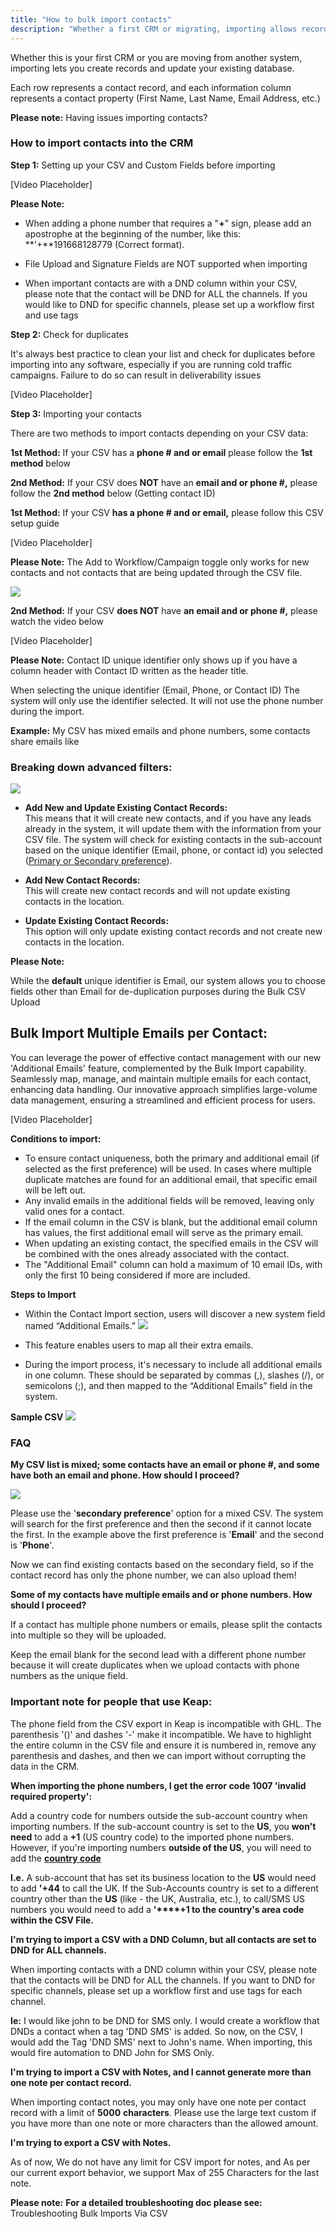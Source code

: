 ---
title: "How to bulk import contacts"
description: "Whether a first CRM or migrating, importing allows record creation and database updates."
---


Whether this is your first CRM or you are moving from another system, importing lets you create records and update your existing database.

Each row represents a contact record, and each information column represents a contact property (First Name, Last Name, Email Address, etc.)

**Please note:** Having issues importing contacts?

### How to import contacts into the CRM

**Step 1:** Setting up your CSV and Custom Fields before importing

[Video Placeholder]

**Please Note:**
- When adding a phone number that requires a "**+**" sign, please add an apostrophe at the beginning of the number, like this: **'+**191668128779 (Correct format).   
  
- File Upload and Signature Fields are NOT supported when importing  
  
- When important contacts are with a DND column within your CSV, please note that the contact will be DND for ALL the channels. If you would like to DND for specific channels, please set up a workflow first and use tags

**Step 2:** Check for duplicates

It's always best practice to clean your list and check for duplicates before importing into any software, especially if you are running cold traffic campaigns. Failure to do so can result in deliverability issues

[Video Placeholder]

**Step 3:** Importing your contacts

There are two methods to import contacts depending on your CSV data:

**1st Method:**  If your CSV has a  **phone # and or email** please follow the  **1st method**  below

**2nd Method:** If your CSV does  **NOT**  have an **email and or phone #,**  please follow the  **2nd method**  below  (Getting contact ID)


**1st Method:**  If your CSV  **has a  phone # and or email,** please follow this CSV setup guide

[Video Placeholder]

**Please Note:** The Add to Workflow/Campaign toggle only works for new contacts and not contacts that are being updated through the CSV file.

![](https://s3.amazonaws.com/cdn.freshdesk.com/data/helpdesk/attachments/production/48298873724/original/Nt90wgwH7ALpy2Cb8M0ptmuCg4lknLHK7g.png?1684846151)


**2nd Method:**  If your CSV  **does  NOT**  have  **an email and or phone #,**  please watch the video below

[Video Placeholder]
  
**Please Note:**
Contact ID unique identifier only shows up if you have a column header with Contact ID written as the header title.   
  
When selecting the unique identifier (Email, Phone, or Contact ID) The system will only use the identifier selected. It will not use the phone number during the import.   
   
**Example:** My CSV has mixed emails and phone numbers, some contacts share emails like 

### Breaking down advanced filters:

![](https://s3.amazonaws.com/cdn.freshdesk.com/data/helpdesk/attachments/production/48255458121/original/9oZDb_iQBJFzMiesalfuHo4fEs1cPHqIpw.png?1665153399)

-   **Add New and Update Existing Contact Records:**  
    This means that it will create new contacts, and if you have any leads already in the system, it will update them with the information from your CSV file. The system will check for existing contacts in the sub-account based on the unique identifier (Email, phone, or contact id) you selected ([Primary or Secondary preference](https://s3.amazonaws.com/cdn.freshdesk.com/data/helpdesk/attachments/production/48258858143/original/eIcVdh1HcVgcVLfvhAkjW7aKTHEkyL4Ckg.png?1666633087)).  
    
-   **Add New Contact Records:**  
    This will create new contact records and will not update existing contacts in the location.

-   **Update Existing Contact Records:**  
    This option will only update existing contact records and not create new contacts in the location.

**Please Note:**

While the **default** unique identifier is Email, our system allows you to choose fields other than Email for de-duplication purposes during the Bulk CSV Upload

## Bulk Import Multiple Emails per Contact:

You can leverage the power of effective contact management with our new 'Additional Emails' feature, complemented by the Bulk Import capability. Seamlessly map, manage, and maintain multiple emails for each contact, enhancing data handling. Our innovative approach simplifies large-volume data management, ensuring a streamlined and efficient process for users.

[Video Placeholder]

**Conditions to import:**

-   To ensure contact uniqueness, both the primary and additional email (if selected as the first preference) will be used. In cases where multiple duplicate matches are found for an additional email, that specific email will be left out.
-   Any invalid emails in the additional fields will be removed, leaving only valid ones for a contact.
-   If the email column in the CSV is blank, but the additional email column has values, the first additional email will serve as the primary email.
-   When updating an existing contact, the specified emails in the CSV will be combined with the ones already associated with the contact.
-   The "Additional Email" column can hold a maximum of 10 email IDs, with only the first 10 being considered if more are included.

**Steps to Import**

-   Within the Contact Import section, users will discover a new system field named “Additional Emails.”
    ![](https://s3.amazonaws.com/cdn.freshdesk.com/data/helpdesk/attachments/production/48298716825/original/8qIRVi6CyYaMP19vZDtHrYr4p390HbXCpw.png?1684775999)
    
-   This feature enables users to map all their extra emails.
-   During the import process, it's necessary to include all additional emails in one column. These should be separated by commas (,), slashes (/), or semicolons (;), and then mapped to the “Additional Emails” field in the system.

**Sample CSV**
![](https://s3.amazonaws.com/cdn.freshdesk.com/data/helpdesk/attachments/production/48298717874/original/m6t-DMVfBDU4winhtFsaWj714qwlUeYXDA.png?1684776418)

### FAQ

**My CSV list is mixed; some contacts have an email or phone #, and some have both an email and phone. How should I proceed?**

![](https://s3.amazonaws.com/cdn.freshdesk.com/data/helpdesk/attachments/production/48258858143/original/eIcVdh1HcVgcVLfvhAkjW7aKTHEkyL4Ckg.png?1666633087)

Please use the '**secondary preference**' option for a mixed CSV. The system will search for the first preference and then the second if it cannot locate the first. In the example above the first preference is '**Email**' and the second is '**Phone**'.

Now we can find existing contacts based on the secondary field, so if the contact record has only the phone number, we can also upload them!

**Some of my contacts have multiple emails and or phone numbers. How should I proceed?**

If a contact has multiple phone numbers or emails, please split the contacts into multiple so they will be uploaded.

Keep the email blank for the second lead with a different phone number because it will create duplicates when we upload contacts with phone numbers as the unique field.

### Important note for people that use Keap:

The phone field from the CSV export in Keap is incompatible with GHL. The parenthesis '()' and dashes '-' make it incompatible. We have to highlight the entire column in the CSV file and ensure it is numbered in, remove any parenthesis and dashes, and then we can import without corrupting the data in the CRM.

**When importing the phone numbers, I get the error code 1007 'invalid required property':**

Add a country code for numbers outside the sub-account country when importing numbers.  If the sub-account country is set to the  **US**, you  **won't need** to add a  **+1**  (US country code) to the imported phone numbers. However, if  you're importing numbers  **outside of the US**, you will need to add the  **[country code](https://countrycode.org/)**  
  
**I.e.** A  sub-account that has set its business location to the  **US**  would need to add **'+44** to call the UK. If the Sub-Accounts country is set to a different country other than the  **US**  (like - the UK, Australia, etc.), to call/SMS US numbers you would need to add a  **'****+1  to the country's area code within the CSV File.**

**I'm trying to import a CSV with a DND Column, but all contacts are set to DND for ALL channels.**

When importing contacts with a DND column within your CSV, please note that the contacts will be  DND for ALL the channels. If you want to DND for specific channels, please set up a workflow first and use tags for each channel.

**Ie:** I would like john to be DND for SMS only. I would create a workflow that DNDs a contact when a tag 'DND SMS' is added. So now, on the CSV, I would add the Tag  'DND SMS' next to John's name. When importing, this would fire automation to DND John for SMS Only.


**I'm trying to  import  a CSV with  Notes,  and I cannot generate more than one note per contact record.**

When importing contact notes, you may only have one note per contact record with a limit of  **5000** **characters**.  Please use the  large text custom if you have more than one note or more characters than the allowed amount.

**I'm trying to  export  a CSV with  Notes.**

As of now, We do not have any limit for CSV import for notes, and As per our current export behavior, we support Max of 255 Characters for the last note.


**Please note:**
**For a detailed troubleshooting doc please see:** Troubleshooting Bulk Imports Via CSV